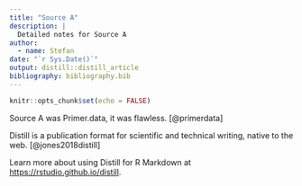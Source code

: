 ```yaml
---
title: "Source A"
description: |
  Detailed notes for Source A
author:
  - name: Stefan
date: "`r Sys.Date()`"
output: distill::distill_article
bibliography: bibliography.bib
---
```


```r
knitr::opts_chunk$set(echo = FALSE)
```

Source A was Primer.data, it was flawless. [@primerdata]

Distill is a publication format for scientific and technical writing, native to the web. [@jones2018distill] 

Learn more about using Distill for R Markdown at <https://rstudio.github.io/distill>.





